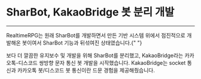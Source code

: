 # SharBot, KakaoBridge 봇 분리 개발

---

RealtimeRPG는 원래 SharBot를 개발하면서 만든 기반 시스템 위에서
점진적으로 개발해온 봇이여서 SharBot 기능과 뒤섞여진 상태였습니다.{" "}

보다 더 깔끔한 유지보수 및 개발을 위해 SharBot를 분리했고,
KakaoBridge라는 카카오톡-디스코드 쌍방향 문자 통신 봇 개발을
시작했습니다.
KakaoBridge는 socket 통신과 카카오톡 봇/디스코드 봇 통신이란 드문 경험을
제공해줬습니다.

<RepoCard repository="SharBot" />
<RepoCard repository="KakaoBridge" />
